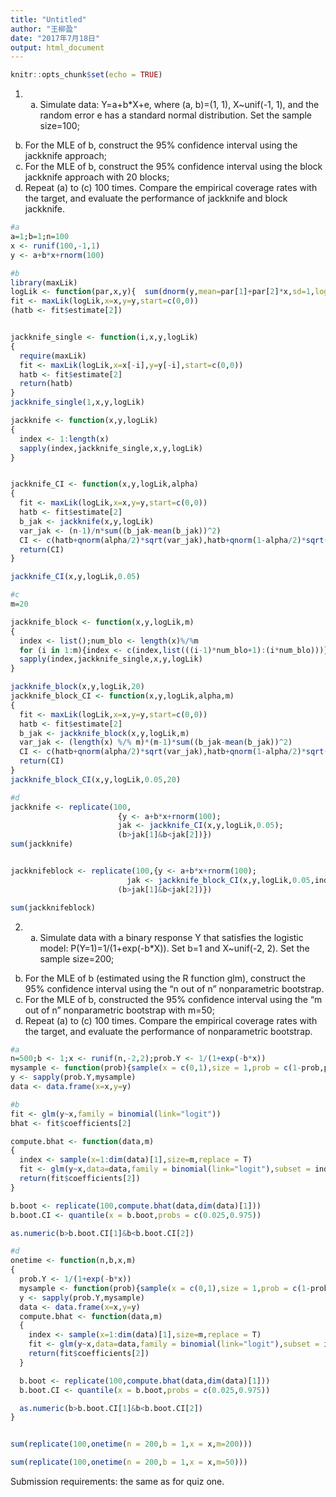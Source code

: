 ```yaml
---
title: "Untitled"
author: "王柳盈"
date: "2017年7月18日"
output: html_document
---
```


```r
knitr::opts_chunk$set(echo = TRUE)
```

1.	(a) Simulate data: Y=a+b*X+e, where (a, b)=(1, 1), X~unif(-1, 1), and the random error e has a standard normal distribution. Set the sample size=100;
(b) For the MLE of b, construct the 95% confidence interval using the jackknife approach;
(c) For the MLE of b, construct the 95% confidence interval using the block jackknife approach with 20 blocks;
(c) Repeat (a) to (c) 100 times. Compare the empirical coverage rates with the target, and evaluate the performance of jackknife and block jackknife.

```r
#a
a=1;b=1;n=100
x <- runif(100,-1,1)
y <- a+b*x+rnorm(100)

#b
library(maxLik)
logLik <- function(par,x,y){  sum(dnorm(y,mean=par[1]+par[2]*x,sd=1,log = T))}
fit <- maxLik(logLik,x=x,y=y,start=c(0,0))
(hatb <- fit$estimate[2])


jackknife_single <- function(i,x,y,logLik)
{
  require(maxLik)
  fit <- maxLik(logLik,x=x[-i],y=y[-i],start=c(0,0))
  hatb <- fit$estimate[2]
  return(hatb)
}
jackknife_single(1,x,y,logLik)

jackknife <- function(x,y,logLik)
{
  index <- 1:length(x)
  sapply(index,jackknife_single,x,y,logLik)
}


jackknife_CI <- function(x,y,logLik,alpha)
{
  fit <- maxLik(logLik,x=x,y=y,start=c(0,0))
  hatb <- fit$estimate[2]
  b_jak <- jackknife(x,y,logLik)
  var_jak <- (n-1)/n*sum((b_jak-mean(b_jak))^2)
  CI <- c(hatb+qnorm(alpha/2)*sqrt(var_jak),hatb+qnorm(1-alpha/2)*sqrt(var_jak))
  return(CI)
}

jackknife_CI(x,y,logLik,0.05)

#c
m=20

jackknife_block <- function(x,y,logLik,m)
{
  index <- list();num_blo <- length(x)%/%m
  for (i in 1:m){index <- c(index,list(((i-1)*num_blo+1):(i*num_blo)))}
  sapply(index,jackknife_single,x,y,logLik)
}

jackknife_block(x,y,logLik,20)
jackknife_block_CI <- function(x,y,logLik,alpha,m)
{
  fit <- maxLik(logLik,x=x,y=y,start=c(0,0))
  hatb <- fit$estimate[2]
  b_jak <- jackknife_block(x,y,logLik,m)
  var_jak <- (length(x) %/% m)*(m-1)*sum((b_jak-mean(b_jak))^2)
  CI <- c(hatb+qnorm(alpha/2)*sqrt(var_jak),hatb+qnorm(1-alpha/2)*sqrt(var_jak))
  return(CI)
}
jackknife_block_CI(x,y,logLik,0.05,20)

#d
jackknife <- replicate(100,
                        {y <- a+b*x+rnorm(100);
                        jak <- jackknife_CI(x,y,logLik,0.05);
                        (b>jak[1]&b<jak[2])})
sum(jackknife)


jackknifeblock <- replicate(100,{y <- a+b*x+rnorm(100);
                          jak <- jackknife_block_CI(x,y,logLik,0.05,index);
                        (b>jak[1]&b<jak[2])})

sum(jackknifeblock)
```


2.	(a) Simulate data with a binary response Y that satisfies the logistic model: P(Y=1)=1/(1+exp(-b*X)). Set b=1 and X~unif(-2, 2). Set the sample size=200;
(b) For the MLE of b (estimated using the R function glm), construct the 95% confidence interval using the “n out of n” nonparametric bootstrap.
(c) For the MLE of b, constructed the 95% confidence interval using the “m out of n” nonparametric bootstrap with m=50; 
(c) Repeat (a) to (c) 100 times. Compare the empirical coverage rates with the target, and evaluate the performance of nonparametric bootstrap.

```r
#a
n=500;b <- 1;x <- runif(n,-2,2);prob.Y <- 1/(1+exp(-b*x))
mysample <- function(prob){sample(x = c(0,1),size = 1,prob = c(1-prob,prob))}
y <- sapply(prob.Y,mysample)
data <- data.frame(x=x,y=y)

#b
fit <- glm(y~x,family = binomial(link="logit"))
bhat <- fit$coefficients[2]

compute.bhat <- function(data,m)
{
  index <- sample(x=1:dim(data)[1],size=m,replace = T)
  fit <- glm(y~x,data=data,family = binomial(link="logit"),subset = index)
  return(fit$coefficients[2])
}

b.boot <- replicate(100,compute.bhat(data,dim(data)[1]))
b.boot.CI <- quantile(x = b.boot,probs = c(0.025,0.975))

as.numeric(b>b.boot.CI[1]&b<b.boot.CI[2])

#d
onetime <- function(n,b,x,m)
{
  prob.Y <- 1/(1+exp(-b*x))
  mysample <- function(prob){sample(x = c(0,1),size = 1,prob = c(1-prob,prob))}
  y <- sapply(prob.Y,mysample)
  data <- data.frame(x=x,y=y)
  compute.bhat <- function(data,m)
  {
    index <- sample(x=1:dim(data)[1],size=m,replace = T)
    fit <- glm(y~x,data=data,family = binomial(link="logit"),subset = index)
    return(fit$coefficients[2])
  }

  b.boot <- replicate(100,compute.bhat(data,dim(data)[1]))
  b.boot.CI <- quantile(x = b.boot,probs = c(0.025,0.975))

  as.numeric(b>b.boot.CI[1]&b<b.boot.CI[2])
}  


sum(replicate(100,onetime(n = 200,b = 1,x = x,m=200)))

sum(replicate(100,onetime(n = 200,b = 1,x = x,m=50)))
```

Submission requirements: the same as for quiz one.
